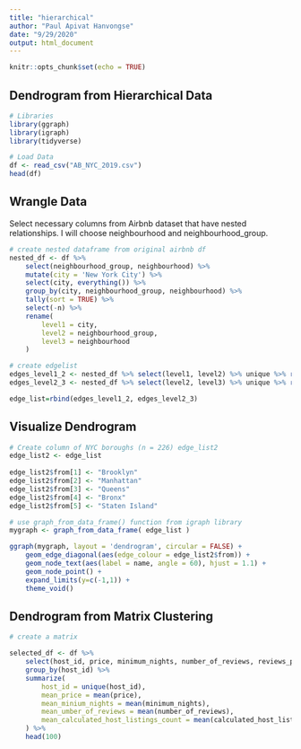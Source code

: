 ```yaml
---
title: "hierarchical"
author: "Paul Apivat Hanvongse"
date: "9/29/2020"
output: html_document
---
```


```r
knitr::opts_chunk$set(echo = TRUE)
```

## Dendrogram from Hierarchical Data 

```r
# Libraries
library(ggraph)
library(igraph)
library(tidyverse)

# Load Data
df <- read_csv("AB_NYC_2019.csv")
head(df)
```

## Wrangle Data

Select necessary columns from Airbnb dataset that have nested relationships. I will choose neighbourhood and neighbourhood_group. 

```r

# create nested dataframe from original airbnb df
nested_df <- df %>%
    select(neighbourhood_group, neighbourhood) %>%
    mutate(city = 'New York City') %>%
    select(city, everything()) %>%
    group_by(city, neighbourhood_group, neighbourhood) %>%
    tally(sort = TRUE) %>%
    select(-n) %>%
    rename(
        level1 = city,
        level2 = neighbourhood_group,
        level3 = neighbourhood
    )

# create edgelist
edges_level1_2 <- nested_df %>% select(level1, level2) %>% unique %>% rename(from=level1, to=level2)
edges_level2_3 <- nested_df %>% select(level2, level3) %>% unique %>% rename(from=level2, to=level3)

edge_list=rbind(edges_level1_2, edges_level2_3)
```

## Visualize Dendrogram 


```r

# Create column of NYC boroughs (n = 226) edge_list2
edge_list2 <- edge_list
    
edge_list2$from[1] <- "Brooklyn"
edge_list2$from[2] <- "Manhattan"
edge_list2$from[3] <- "Queens"
edge_list2$from[4] <- "Bronx"
edge_list2$from[5] <- "Staten Island"

# use graph_from_data_frame() function from igraph library
mygraph <- graph_from_data_frame( edge_list )

ggraph(mygraph, layout = 'dendrogram', circular = FALSE) + 
    geom_edge_diagonal(aes(edge_colour = edge_list2$from)) +
    geom_node_text(aes(label = name, angle = 60), hjust = 1.1) +
    geom_node_point() +
    expand_limits(y=c(-1,1)) + 
    theme_void()
```


## Dendrogram from Matrix Clustering

```r
# create a matrix

selected_df <- df %>%
    select(host_id, price, minimum_nights, number_of_reviews, reviews_per_month, calculated_host_listings_count, availability_365) %>%
    group_by(host_id) %>%
    summarize(
        host_id = unique(host_id),
        mean_price = mean(price),
        mean_minium_nights = mean(minimum_nights),
        mean_umber_of_reviews = mean(number_of_reviews),
        mean_calculated_host_listings_count = mean(calculated_host_listings_count)
    ) %>%
    head(100)




```


